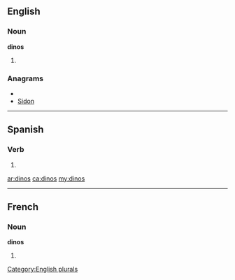 ==English==

===Noun===
'''dinos'''

# {{plural of|[[dino]]}}

===Anagrams===
* {{alphagram|dinos}}
* [[Sidon#English|Sidon]]


[[Category:English plurals]]

----

==Spanish==

===Verb===
{{es-verb-form|decir}}

# {{es-compound of|d|ar|di|nos|mood=imp|person=tú}}

[[ar:dinos]]
[[ca:dinos]]
[[my:dinos]]

----
==French==

===Noun===
'''dinos''' {{m}}

# {{plural of|[[dino]]|lang=fr}}
{{rfc-auto}}